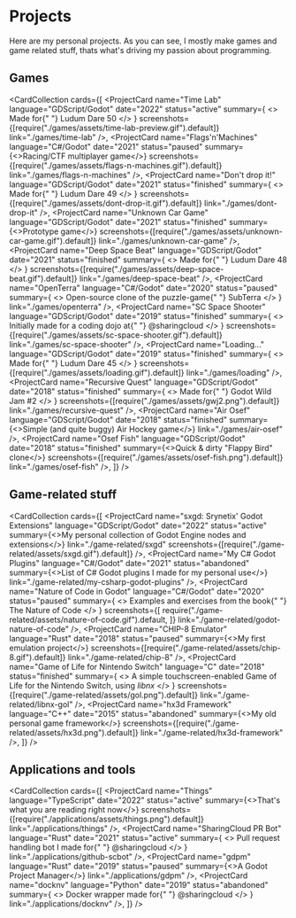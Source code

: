 # Projects

Here are my personal projects. As you can see, I mostly make games and game related stuff, thats what's driving my passion about programming.

## Games

<CardCollection
  cards={[
    <ProjectCard
      name="Time Lab"
      language="GDScript/Godot"
      date="2022"
      status="active"
      summary={
        <>
          Made for{" "}
          <ELink href="https://ldjam.com/events/ludum-dare/50/time-lab">
            Ludum Dare 50
          </ELink>
        </>
      }
      screenshots={[require("./games/assets/time-lab-preview.gif").default]}
      link="./games/time-lab"
    />,
    <ProjectCard
      name="Flags'n'Machines"
      language="C#/Godot"
      date="2021"
      status="paused"
      summary={<>Racing/CTF multiplayer game</>}
      screenshots={[require("./games/assets/flags-n-machines.gif").default]}
      link="./games/flags-n-machines"
    />,
    <ProjectCard
      name="Don't drop it!"
      language="GDScript/Godot"
      date="2021"
      status="finished"
      summary={
        <>
          Made for{" "}
          <ELink href="https://ldjam.com/events/ludum-dare/49/dont-drop-it">
            Ludum Dare 49
          </ELink>
        </>
      }
      screenshots={[require("./games/assets/dont-drop-it.gif").default]}
      link="./games/dont-drop-it"
    />,
    <ProjectCard
      name="Unknown Car Game"
      language="GDScript/Godot"
      date="2021"
      status="finished"
      summary={<>Prototype game</>}
      screenshots={[require("./games/assets/unknown-car-game.gif").default]}
      link="./games/unknown-car-game"
    />,
    <ProjectCard
      name="Deep Space Beat"
      language="GDScript/Godot"
      date="2021"
      status="finished"
      summary={
        <>
          Made for{" "}
          <ELink href="https://ldjam.com/events/ludum-dare/48/deep-space-beat">
            Ludum Dare 48
          </ELink>
        </>
      }
      screenshots={[require("./games/assets/deep-space-beat.gif").default]}
      link="./games/deep-space-beat"
    />,
    <ProjectCard
      name="OpenTerra"
      language="C#/Godot"
      date="2020"
      status="paused"
      summary={
        <>
          Open-source clone of the puzzle-game{" "}
          <ELink href="http://crystalshard.net/old/cs_curvy.php?p=6">
            SubTerra
          </ELink>
        </>
      }
      link="./games/openterra"
    />,
    <ProjectCard
      name="SC Space Shooter"
      language="GDScript/Godot"
      date="2019"
      status="finished"
      summary={
        <>
          Initially made for a coding dojo at{" "}
          <ELink href="https://github.com/sharingcloud">@sharingcloud</ELink>
        </>
      }
      screenshots={[require("./games/assets/sc-space-shooter.gif").default]}
      link="./games/sc-space-shooter"
    />,
    <ProjectCard
      name="Loading..."
      language="GDScript/Godot"
      date="2019"
      status="finished"
      summary={
        <>
          Made for{" "}
          <ELink href="https://ldjam.com/events/ludum-dare/45/loading">
            Ludum Dare 45
          </ELink>
        </>
      }
      screenshots={[require("./games/assets/loading.gif").default]}
      link="./games/loading"
    />,
    <ProjectCard
      name="Recursive Quest"
      language="GDScript/Godot"
      date="2018"
      status="finished"
      summary={
        <>
          Made for{" "}
          <ELink href="https://itch.io/jam/godot-wild-jam-2/rate/319210">
            Godot Wild Jam #2
          </ELink>
        </>
      }
      screenshots={[require("./games/assets/gwj2.png").default]}
      link="./games/recursive-quest"
    />,
    <ProjectCard
      name="Air Osef"
      language="GDScript/Godot"
      date="2018"
      status="finished"
      summary={<>Simple (and quite buggy) Air Hockey game</>}
      link="./games/air-osef"
    />,
    <ProjectCard
      name="Osef Fish"
      language="GDScript/Godot"
      date="2018"
      status="finished"
      summary={<>Quick & dirty "Flappy Bird" clone</>}
      screenshots={[require("./games/assets/osef-fish.png").default]}
      link="./games/osef-fish"
    />,
  ]}
/>

## Game-related stuff

<CardCollection
  cards={[
    <ProjectCard
      name="sxgd: Srynetix' Godot Extensions"
      language="GDScript/Godot"
      date="2022"
      status="active"
      summary={<>My personal collection of Godot Engine nodes and extensions</>}
      link="./game-related/sxgd"
      screenshots={[require("./game-related/assets/sxgd.gif").default]}
    />,
    <ProjectCard
      name="My C# Godot Plugins"
      language="C#/Godot"
      date="2021"
      status="abandoned"
      summary={<>List of C# Godot plugins I made for my personal use</>}
      link="./game-related/my-csharp-godot-plugins"
    />,
    <ProjectCard
      name="Nature of Code in Godot"
      language="C#/Godot"
      date="2020"
      status="paused"
      summary={
        <>
          Examples and exercises from the book{" "}
          <ELink href="https://natureofcode.com/">The Nature of Code</ELink>
        </>
      }
      screenshots={[
        require("./game-related/assets/nature-of-code.gif").default,
      ]}
      link="./game-related/godot-nature-of-code"
    />,
    <ProjectCard
      name="CHIP-8 Emulator"
      language="Rust"
      date="2018"
      status="paused"
      summary={<>My first emulation project</>}
      screenshots={[require("./game-related/assets/chip-8.gif").default]}
      link="./game-related/chip-8"
    />,
    <ProjectCard
      name="Game of Life for Nintendo Switch"
      language="C"
      date="2018"
      status="finished"
      summary={
        <>
          A simple touchscreen-enabled Game of Life for the Nintendo Switch,
          using <i>libnx</i>
        </>
      }
      screenshots={[require("./game-related/assets/gol.png").default]}
      link="./game-related/libnx-gol"
    />,
    <ProjectCard
      name="hx3d Framework"
      language="C++"
      date="2015"
      status="abandoned"
      summary={<>My old personal game framework</>}
      screenshots={[require("./game-related/assets/hx3d.png").default]}
      link="./game-related/hx3d-framework"
    />,
  ]}
/>

## Applications and tools

<CardCollection
  cards={[
    <ProjectCard
      name="Things"
      language="TypeScript"
      date="2022"
      status="active"
      summary={<>That's what you are reading right now</>}
      screenshots={[require("./applications/assets/things.png").default]}
      link="./applications/things"
    />,
    <ProjectCard
      name="SharingCloud PR Bot"
      language="Rust"
      date="2021"
      status="active"
      summary={
        <>
          Pull request handling bot I made for{" "}
          <ELink href="https://github.com/sharingcloud">@sharingcloud</ELink>
        </>
      }
      link="./applications/github-scbot"
    />,
    <ProjectCard
      name="gdpm"
      language="Rust"
      date="2019"
      status="paused"
      summary={<>A Godot Project Manager</>}
      link="./applications/gdpm"
    />,
    <ProjectCard
      name="docknv"
      language="Python"
      date="2019"
      status="abandoned"
      summary={
        <>
          Docker wrapper made for{" "}
          <ELink href="https://github.com/sharingcloud">@sharingcloud</ELink>
        </>
      }
      link="./applications/docknv"
    />,
  ]}
/>
